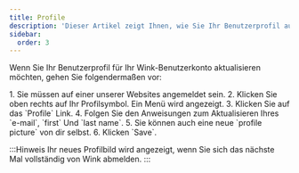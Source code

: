 ```yaml
---
title: Profile
description: 'Dieser Artikel zeigt Ihnen, wie Sie Ihr Benutzerprofil auf Wink verwalten'
sidebar:
  order: 3
---
```


Wenn Sie Ihr Benutzerprofil für Ihr Wink-Benutzerkonto aktualisieren möchten, gehen Sie folgendermaßen vor:

<Steps>
  1. Sie müssen auf einer unserer Websites angemeldet sein.
  2. Klicken Sie oben rechts auf Ihr Profilsymbol. Ein Menü wird angezeigt.
  3. Klicken Sie auf das `Profile` Link.
  4. Folgen Sie den Anweisungen zum Aktualisieren Ihres `e-mail`, `first` Und `last name`.
  5. Sie können auch eine neue `profile picture` von dir selbst.
  6. Klicken `Save`.
</Steps>


:::Hinweis
Ihr neues Profilbild wird angezeigt, wenn Sie sich das nächste Mal vollständig von Wink abmelden.
:::

